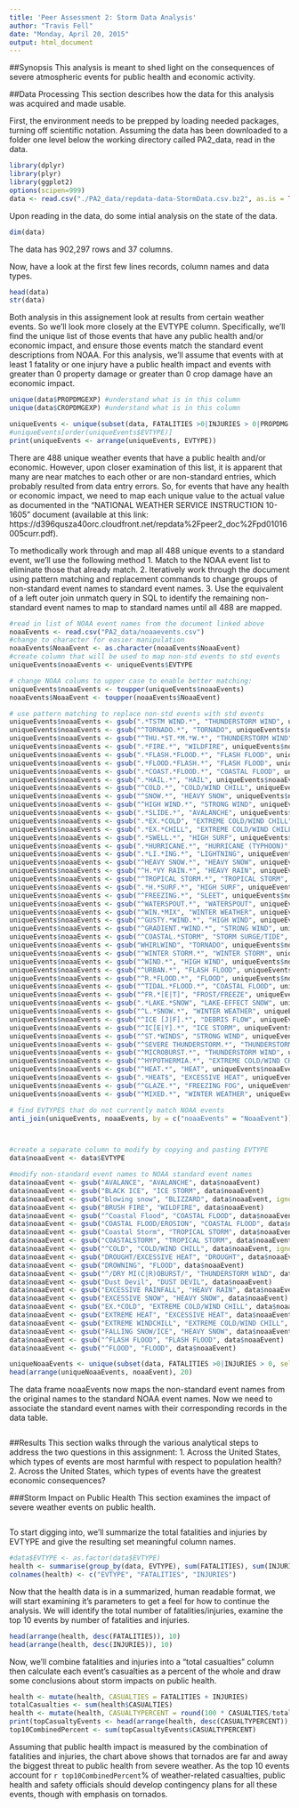 ```yaml
---
title: 'Peer Assessment 2: Storm Data Analysis'
author: "Travis Fell"
date: "Monday, April 20, 2015"
output: html_document
---
```


##Synopsis
This analysis is meant to shed light on the consequences of severe atmospheric events for public health and economic activity.  

##Data Processing
This section describes how the data for this analysis was acquired and made usable. 

First, the environment needs to be prepped by loading needed packages, turning off scientific notation. Assuming the data has been downloaded to a folder one level below the working directory called PA2_data, read in the data. 

```r
library(dplyr)
library(plyr)
library(ggplot2)
options(scipen=999)
data <- read.csv("./PA2_data/repdata-data-StormData.csv.bz2", as.is = TRUE, stringsAsFactors = FALSE)

```
Upon reading in the data, do some intial analysis on the state of the data.
```r
dim(data)
```
The data has 902,297 rows and 37 columns. 

Now, have a look at the first few lines records, column names and data types. 
```r
head(data)
str(data)
```

Both analysis in this assignement look at results from certain weather events. So we'll look more closely at the EVTYPE column. Specifically, we'll find the unique list of those events that have any public health and/or economic impact, and ensure those events match the standard event descriptions from NOAA. For this analysis, we'll assume that events with at least 1 fatality or one injury have a public health impact and events with greater than 0 property damage or greater than 0 crop damage have an economic impact.

```r
unique(data$PROPDMGEXP) #understand what is in this column
unique(data$CROPDMGEXP) #understand what is in this column

uniqueEvents <- unique(subset(data, FATALITIES >0|INJURIES > 0|PROPDMG > 0|CROPDMG > 0, select = "EVTYPE"))
#uniqueEvents[order(uniqueEvents$EVTYPE)]
print(uniqueEvents <- arrange(uniqueEvents, EVTYPE))

```
There are 488 unique weather events that have a public health and/or economic. However, upon closer examination of this list, it is apparent that many are near matches to each other or are non-standard entries, which probably resulted from data entry errors. So, for events that have any health or economic impact, we need to map each unique value to the actual value as documented in the "NATIONAL WEATHER SERVICE INSTRUCTION 10-1605" document (available at this link: https://d396qusza40orc.cloudfront.net/repdata%2Fpeer2_doc%2Fpd01016005curr.pdf). 

To methodically work through and map all 488 unique events to a standard event, we'll use the following method
1. Match to the NOAA event list to eliminate those that already match. 
2. Iteratively work through the document using pattern matching and replacement commands to change groups of non-standard event names to standard event names. 
3. Use the equivalent of a left outer join unmatch query in SQL to identify the remaining non-standard event names to map to standard names until all 488 are mapped. 

```r
#read in list of NOAA event names from the document linked above
noaaEvents <- read.csv("PA2_data/noaaevents.csv") 
#change to character for easier manipulation
noaaEvents$NoaaEvent <- as.character(noaaEvents$NoaaEvent) 
#create column that will be used to map non-std events to std events
uniqueEvents$noaaEvents <- uniqueEvents$EVTYPE 

# change NOAA colums to upper case to enable better matching: 
uniqueEvents$noaaEvents <- toupper(uniqueEvents$noaaEvents)
noaaEvents$NoaaEvent <- toupper(noaaEvents$NoaaEvent)

# use pattern matching to replace non-std events with std events
uniqueEvents$noaaEvents <- gsub(".*TSTM WIND.*", "THUNDERSTORM WIND", uniqueEvents$noaaEvents)
uniqueEvents$noaaEvents <- gsub("^TORNADO.*", "TORNADO", uniqueEvents$noaaEvents)
uniqueEvents$noaaEvents <- gsub("^THU.*ST.*M.*W.*", "THUNDERSTORM WIND", uniqueEvents$noaaEvents)
uniqueEvents$noaaEvents <- gsub(".*FIRE.*", "WILDFIRE", uniqueEvents$noaaEvents)
uniqueEvents$noaaEvents <- gsub(".*FLASH.*FLOOD.*", "FLASH FLOOD", uniqueEvents$noaaEvents)
uniqueEvents$noaaEvents <- gsub(".*FLOOD.*FLASH.*", "FLASH FLOOD", uniqueEvents$noaaEvents)
uniqueEvents$noaaEvents <- gsub(".*COAST.*FLOOD.*", "COASTAL FLOOD", uniqueEvents$noaaEvents)
uniqueEvents$noaaEvents <- gsub(".*HAIL.*", "HAIL", uniqueEvents$noaaEvents)
uniqueEvents$noaaEvents <- gsub("^COLD.*", "COLD/WIND CHILL", uniqueEvents$noaaEvents)
uniqueEvents$noaaEvents <- gsub("^SNOW.*", "HEAVY SNOW", uniqueEvents$noaaEvents)
uniqueEvents$noaaEvents <- gsub("^HIGH WIND.*", "STRONG WIND", uniqueEvents$noaaEvents)
uniqueEvents$noaaEvents <- gsub(".*SLIDE.*", "AVALANCHE", uniqueEvents$noaaEvents)
uniqueEvents$noaaEvents <- gsub(".*EX.*COLD", "EXTREME COLD/WIND CHILL", uniqueEvents$noaaEvents)
uniqueEvents$noaaEvents <- gsub(".*EX.*CHILL", "EXTREME COLD/WIND CHILL", uniqueEvents$noaaEvents)
uniqueEvents$noaaEvents <- gsub(".*SWELL.*", "HIGH SURF", uniqueEvents$noaaEvents)
uniqueEvents$noaaEvents <- gsub(".*HURRICANE.*", "HURRICANE (TYPHOON)", uniqueEvents$noaaEvents)
uniqueEvents$noaaEvents <- gsub(".*LI.*ING.*", "LIGHTNING", uniqueEvents$noaaEvents)
uniqueEvents$noaaEvents <- gsub("^HEAVY SNOW.*", "HEAVY SNOW", uniqueEvents$noaaEvents)
uniqueEvents$noaaEvents <- gsub("^H.*VY RAIN.*", "HEAVY RAIN", uniqueEvents$noaaEvents)
uniqueEvents$noaaEvents <- gsub("^TROPICAL STORM.*", "TROPICAL STORM", uniqueEvents$noaaEvents)
uniqueEvents$noaaEvents <- gsub(".*H.*SURF.*", "HIGH SURF", uniqueEvents$noaaEvents)
uniqueEvents$noaaEvents <- gsub("^FREEZING.*", "SLEET", uniqueEvents$noaaEvents)
uniqueEvents$noaaEvents <- gsub("^WATERSPOUT.*", "WATERSPOUT", uniqueEvents$noaaEvents)
uniqueEvents$noaaEvents <- gsub("^WIN.*MIX", "WINTER WEATHER", uniqueEvents$noaaEvents)
uniqueEvents$noaaEvents <- gsub("^GUSTY.*WIND.*", "HIGH WIND", uniqueEvents$noaaEvents)
uniqueEvents$noaaEvents <- gsub("^GRADIENT.*WIND.*", "STRONG WIND", uniqueEvents$noaaEvents)
uniqueEvents$noaaEvents <- gsub("^COASTAL.*STORM", "STORM SURGE/TIDE", uniqueEvents$noaaEvents)
uniqueEvents$noaaEvents <- gsub("WHIRLWIND", "TORNADO", uniqueEvents$noaaEvents)
uniqueEvents$noaaEvents <- gsub("^WINTER STORM.*", "WINTER STORM", uniqueEvents$noaaEvents)
uniqueEvents$noaaEvents <- gsub("^WIND.*", "HIGH WIND", uniqueEvents$noaaEvents)
uniqueEvents$noaaEvents <- gsub("^URBAN.*", "FLASH FLOOD", uniqueEvents$noaaEvents)
uniqueEvents$noaaEvents <- gsub("^R.*FLOOD.*", "FLOOD", uniqueEvents$noaaEvents)
uniqueEvents$noaaEvents <- gsub("^TIDAL.*FLOOD.*", "COASTAL FLOOD", uniqueEvents$noaaEvents)
uniqueEvents$noaaEvents <- gsub("^FR.*[E|T]", "FROST/FREEZE", uniqueEvents$noaaEvents)
uniqueEvents$noaaEvents <- gsub(".*LAKE.*SNOW", "LAKE-EFFECT SNOW", uniqueEvents$noaaEvents)
uniqueEvents$noaaEvents <- gsub("^L.*SNOW.*", "WINTER WEATHER", uniqueEvents$noaaEvents)
uniqueEvents$noaaEvents <- gsub("^ICE [J|F].*", "DEBRIS FLOW", uniqueEvents$noaaEvents)
uniqueEvents$noaaEvents <- gsub("^IC[E|Y].*", "ICE STORM", uniqueEvents$noaaEvents)
uniqueEvents$noaaEvents <- gsub("^ST.*WINDS", "STRONG WIND", uniqueEvents$noaaEvents)
uniqueEvents$noaaEvents <- gsub("^SEVERE THUNDERSTORM.*", "THUNDERSTORM WIND", uniqueEvents$noaaEvents)
uniqueEvents$noaaEvents <- gsub("^MICROBURST.*", "THUNDERSTORM WIND", uniqueEvents$noaaEvents)
uniqueEvents$noaaEvents <- gsub("^HYPOTHERMIA.*", "EXTREME COLD/WIND CHILL", uniqueEvents$noaaEvents)
uniqueEvents$noaaEvents <- gsub("^HEAT.*", "HEAT", uniqueEvents$noaaEvents)
uniqueEvents$noaaEvents <- gsub(".*HEAT$", "EXCESSIVE HEAT", uniqueEvents$noaaEvents)
uniqueEvents$noaaEvents <- gsub("^GLAZE.*", "FREEZING FOG", uniqueEvents$noaaEvents)
uniqueEvents$noaaEvents <- gsub("^MIXED.*", "WINTER WEATHER", uniqueEvents$noaaEvents)

# find EVTYPES that do not currently match NOAA events
anti_join(uniqueEvents, noaaEvents, by = c("noaaEvents" = "NoaaEvent"))



#create a separate column to modify by copying and pasting EVTYPE
data$noaaEvent <- data$EVTYPE

#modify non-standard event names to NOAA standard event names
data$noaaEvent <- gsub("AVALANCE", "AVALANCHE", data$noaaEvent)
data$noaaEvent <- gsub("BLACK ICE", "ICE STORM", data$noaaEvent)
data$noaaEvent <- gsub("blowing snow", "BLIZZARD", data$noaaEvent, ignore.case = TRUE)
data$noaaEvent <- gsub("BRUSH FIRE", "WILDFIRE", data$noaaEvent)
data$noaaEvent <- gsub("^Coastal Flood", "COASTAL FLOOD", data$noaaEvent, ignore.case = TRUE)
data$noaaEvent <- gsub("COASTAL FLOOD/EROSION", "COASTAL FLOOD", data$noaaEvent)
data$noaaEvent <- gsub("Coastal Storm", "TROPICAL STORM", data$noaaEvent)
data$noaaEvent <- gsub("COASTALSTORM", "TROPICAL STORM", data$noaaEvent)
data$noaaEvent <- gsub("^COLD", "COLD/WIND CHILL", data$noaaEvent, ignore.case = TRUE)
data$noaaEvent <- gsub("DROUGHT/EXCESSIVE HEAT", "DROUGHT", data$noaaEvent)
data$noaaEvent <- gsub("DROWNING", "FLOOD", data$noaaEvent)
data$noaaEvent <- gsub("^/DRY MI(C|R)OBURST/", "THUNDERSTORM WIND", data$noaaEvent)
data$noaaEvent <- gsub("Dust Devil", "DUST DEVIL", data$noaaEvent)
data$noaaEvent <- gsub("EXCESSIVE RAINFALL", "HEAVY RAIN", data$noaaEvent)
data$noaaEvent <- gsub("EXCESSIVE SNOW", "HEAVY SNOW", data$noaaEvent)
data$noaaEvent <- gsub("EX.*COLD", "EXTREME COLD/WIND CHILL", data$noaaEvent , ignore.case = TRUE)
data$noaaEvent <- gsub("EXTREME HEAT", "EXCESSIVE HEAT", data$noaaEvent)
data$noaaEvent <- gsub("EXTREME WINDCHILL", "EXTREME COLD/WIND CHILL", data$noaaEvent)
data$noaaEvent <- gsub("FALLING SNOW/ICE", "HEAVY SNOW", data$noaaEvent)
data$noaaEvent <- gsub("^FLASH FLOOD", "FLASH FLOOD", data$noaaEvent)
data$noaaEvent <- gsub("^FLOOD", "FLOOD", data$noaaEvent)

uniqueNoaaEvents <- unique(subset(data, FATALITIES >0|INJURIES > 0, select = "noaaEvent"))
head(arrange(uniqueNoaaEvents, noaaEvent), 20)

```
The data frame noaaEvents now maps the non-standard event names from the original names to the standard NOAA event names. Now we need to associate the standard event names with their corresponding records in the data table. 
```r

```


##Results
This section walks through the various analytical steps to address the two questions in this assignment: 
1. Across the United States, which types of events are most harmful with respect to population health?
2. Across the United States, which types of events have the greatest economic consequences?

###Storm Impact on Public Health
This section examines the impact of severe weather events on public health.  

```r

```


To start digging into, we'll summarize the total fatalities and injuries by EVTYPE and give the resulting set meaningful column names. 

```r
#data$EVTYPE <- as.factor(data$EVTYPE)
health <- summarise(group_by(data, EVTYPE), sum(FATALITIES), sum(INJURIES))
colnames(health) <- c("EVTYPE", "FATALITIES", "INJURIES")
```
Now that the health data is in a summarized, human readable format, we will start examining it's parameters to get a feel for how to continue the analysis. We will identify the total number of fatalities/injuries, examine the top 10 events by number of fatalities and injuries. 
```r
head(arrange(health, desc(FATALITIES)), 10)
head(arrange(health, desc(INJURIES)), 10)
```
Now, we'll combine fatalities and injuries into a "total casualties" column then calculate each event's casualties as a percent of the whole and draw some conclusions about storm impacts on public health. 
```r
health <- mutate(health, CASUALTIES = FATALITIES + INJURIES)
totalCasualties <- sum(health$CASUALTIES)
health <- mutate(health, CASUALTYPERCENT = round(100 * CASUALTIES/totalCasualties, digits = 1))
print(topCasualtyEvents <- head(arrange(health, desc(CASUALTYPERCENT)), 10))
top10CombinedPercent <- sum(topCasualtyEvents$CASUALTYPERCENT)
```
Assuming that public health impact is measured by the combination of fatalities and injuries, the chart above shows that tornados are far and away the biggest threat to public health from severe weather. As the top 10 events account for `r top10CombinedPercent`% of weather-related casualties, public health and safety officials should develop contingency plans for all these events, though with emphasis on tornados.  




